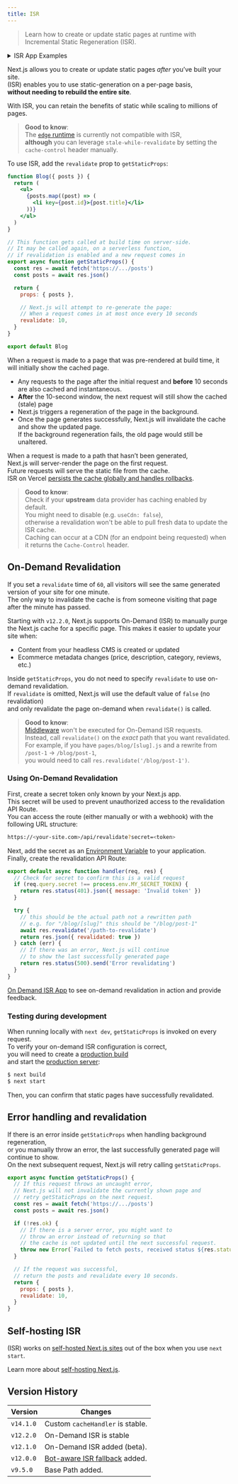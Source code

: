```yaml
---
title: ISR
---
```


> Learn how to create or update static pages at runtime with Incremental Static Regeneration (ISR).

<details>
  <summary>ISR App Examples</summary>

- [Next.js Commerce](https://nextjs.org/commerce)
- [GitHub Reactions Demo](https://reactions-demo.vercel.app/)
- [Static Tweet Demo](https://static-tweet.vercel.app/)

</details>

Next.js allows you to create or update static pages _after_ you’ve built your site.  
(ISR) enables you to use static-generation on a per-page basis,  
**without needing to rebuild the entire site**.

With ISR, you can retain the benefits of static while scaling to millions of pages.

> **Good to know**:  
> The [`edge` runtime](/next-page/api-reference/edge) is currently not compatible with ISR,  
> **although** you can leverage `stale-while-revalidate` by setting the `cache-control` header manually.

To use ISR, add the `revalidate` prop to `getStaticProps`:

```jsx
function Blog({ posts }) {
  return (
    <ul>
      {posts.map((post) => (
        <li key={post.id}>{post.title}</li>
      ))}
    </ul>
  )
}

// This function gets called at build time on server-side.
// It may be called again, on a serverless function,
// if revalidation is enabled and a new request comes in
export async function getStaticProps() {
  const res = await fetch('https://.../posts')
  const posts = await res.json()

  return {
    props: { posts },

    // Next.js will attempt to re-generate the page:
    // When a request comes in at most once every 10 seconds
    revalidate: 10,
  }
}

export default Blog
```

When a request is made to a page that was pre-rendered at build time, it will initially show the cached page.

- Any requests to the page after the initial request and **before** 10 seconds are also cached and instantaneous.
- **After** the 10-second window, the next request will still show the cached (stale) page
- Next.js triggers a regeneration of the page in the background.
- Once the page generates successfully, Next.js will invalidate the cache and show the updated page.  
  If the background regeneration fails, the old page would still be unaltered.

When a request is made to a path that hasn’t been generated,  
Next.js will server-render the page on the first request.  
Future requests will serve the static file from the cache.  
ISR on Vercel [persists the cache globally and handles rollbacks](https://vercel.com/docs/concepts/next.js/incremental-static-regeneration?utm_source=next-site&utm_medium=docs&utm_campaign=next-website).

> **Good to know**:  
> Check if your **upstream** data provider has caching enabled by default.  
> You might need to disable (e.g. `useCdn: false`),  
> otherwise a revalidation won't be able to pull fresh data to update the ISR cache.  
> Caching can occur at a CDN (for an endpoint being requested) when it returns the `Cache-Control` header.

## On-Demand Revalidation

If you set a `revalidate` time of `60`, all visitors will see the same generated version of your site for one minute.  
The only way to invalidate the cache is from someone visiting that page after the minute has passed.

Starting with `v12.2.0`, Next.js supports On-Demand (ISR)
to manually purge the Next.js cache for a specific page. This makes it easier to update your site when:

- Content from your headless CMS is created or updated
- Ecommerce metadata changes (price, description, category, reviews, etc.)

Inside `getStaticProps`, you do not need to specify `revalidate` to use on-demand revalidation.  
If `revalidate` is omitted, Next.js will use the default value of `false` (no revalidation)  
and only revalidate the page on-demand when `revalidate()` is called.

> **Good to know**:  
> [Middleware](/next-page/building-your-application/routing/middleware) won't be executed for On-Demand ISR requests.  
> Instead, call `revalidate()` on the _exact_ path that you want revalidated.  
> For example, if you have `pages/blog/[slug].js` and a rewrite from `/post-1` -> `/blog/post-1`,  
> you would need to call `res.revalidate('/blog/post-1')`.

### Using On-Demand Revalidation

First, create a secret token only known by your Next.js app.  
This secret will be used to prevent unauthorized access to the revalidation API Route.  
You can access the route (either manually or with a webhook) with the following URL structure:

```bash filename="Terminal"
https://<your-site.com>/api/revalidate?secret=<token>
```

Next, add the secret as an [Environment Variable](/next-page/building-your-application/configuring/environment-variables) to your application.  
Finally, create the revalidation API Route:

```js filename="pages/api/revalidate.js"
export default async function handler(req, res) {
  // Check for secret to confirm this is a valid request
  if (req.query.secret !== process.env.MY_SECRET_TOKEN) {
    return res.status(401).json({ message: 'Invalid token' })
  }

  try {
    // this should be the actual path not a rewritten path
    // e.g. for "/blog/[slug]" this should be "/blog/post-1"
    await res.revalidate('/path-to-revalidate')
    return res.json({ revalidated: true })
  } catch (err) {
    // If there was an error, Next.js will continue
    // to show the last successfully generated page
    return res.status(500).send('Error revalidating')
  }
}
```

[On Demand ISR App](https://on-demand-isr.vercel.app) to see on-demand revalidation in action and provide feedback.

### Testing during development

When running locally with `next dev`, `getStaticProps` is invoked on every request.  
To verify your on-demand ISR configuration is correct,  
you will need to create a [production build](/next-page/api-reference/next-cli#build)  
and start the [production server](/next-page/api-reference/next-cli#production):

```bash filename="Terminal"
$ next build
$ next start
```

Then, you can confirm that static pages have successfully revalidated.

## Error handling and revalidation

If there is an error inside `getStaticProps` when handling background regeneration,  
or you manually throw an error, the last successfully generated page will continue to show.  
On the next subsequent request, Next.js will retry calling `getStaticProps`.

```jsx
export async function getStaticProps() {
  // If this request throws an uncaught error,
  // Next.js will not invalidate the currently shown page and
  // retry getStaticProps on the next request.
  const res = await fetch('https://.../posts')
  const posts = await res.json()

  if (!res.ok) {
    // If there is a server error, you might want to
    // throw an error instead of returning so that
    // the cache is not updated until the next successful request.
    throw new Error(`Failed to fetch posts, received status ${res.status}`)
  }

  // If the request was successful,
  // return the posts and revalidate every 10 seconds.
  return {
    props: { posts },
    revalidate: 10,
  }
}
```

## Self-hosting ISR

(ISR) works on [self-hosted Next.js sites](/next-page/building-your-application/deploying#self-hosting) out of the box when you use `next start`.

Learn more about [self-hosting Next.js](/next-page/building-your-application/deploying#self-hosting).

## Version History

| Version   | Changes                                                                                 |
| --------- | --------------------------------------------------------------------------------------- |
| `v14.1.0` | Custom `cacheHandler` is stable.                                                        |
| `v12.2.0` | On-Demand ISR is stable                                                                 |
| `v12.1.0` | On-Demand ISR added (beta).                                                             |
| `v12.0.0` | [Bot-aware ISR fallback](https://nextjs.org/blog/next-12#bot-aware-isr-fallback) added. |
| `v9.5.0`  | Base Path added.                                                                        |
